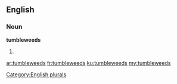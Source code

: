 ==English==

===Noun===
'''tumbleweeds'''

# {{plural of|[[tumbleweed]]}}

[[Category:English plurals]]

[[ar:tumbleweeds]]
[[fr:tumbleweeds]]
[[ku:tumbleweeds]]
[[my:tumbleweeds]]